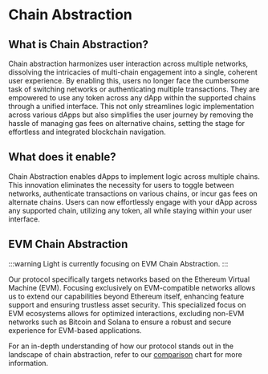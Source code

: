 # Chain Abstraction

## What is Chain Abstraction?

Chain abstraction harmonizes user interaction across multiple networks, dissolving the intricacies of multi-chain engagement into a single, coherent user experience.
By enabling this, users no longer face the cumbersome task of switching networks or authenticating multiple transactions. They are empowered to use any token across any dApp within the supported chains through a unified interface.
This not only streamlines logic implementation across various dApps but also simplifies the user journey by removing the hassle of managing gas fees on alternative chains, setting the stage for effortless and integrated blockchain navigation.

## What does it enable?

Chain Abstraction enables dApps to implement logic across multiple chains.
This innovation eliminates the necessity for users to toggle between networks, authenticate transactions on various chains, or incur gas fees on alternate chains.
Users can now effortlessly engage with your dApp across any supported chain, utilizing any token, all while staying within your user interface.

## EVM Chain Abstraction

:::warning
Light is currently focusing on EVM Chain Abstraction.
:::

Our protocol specifically targets networks based on the Ethereum Virtual Machine (EVM).
Focusing exclusively on EVM-compatible networks allows us to extend our capabilities beyond Ethereum itself, enhancing feature support and ensuring trustless asset security.
This specialized focus on EVM ecosystems allows for optimized interactions, excluding non-EVM networks such as Bitcoin and Solana to ensure a robust and secure experience for EVM-based applications.

For an in-depth understanding of how our protocol stands out in the landscape of chain abstraction, refer to our [comparison](/introduction/comparison) chart for more information.
